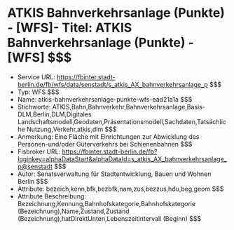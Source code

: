 # ATKIS Bahnverkehrsanlage (Punkte) - [WFS]- Titel: ATKIS Bahnverkehrsanlage (Punkte) - [WFS] $$$
- Service URL: https://fbinter.stadt-berlin.de/fb/wfs/data/senstadt/s_atkis_AX_bahnverkehrsanlage_p $$$
- Typ: WFS $$$
- Name: atkis-bahnverkehrsanlage-punkte-wfs-ead21a1a $$$
- Stichworte: ATKIS,Bahn,Bahnverkehr,Bahnverkehrsanlage,Basis-DLM,Berlin,DLM,Digitales Landschaftsmodell,Geodaten,Präsentationsmodell,Sachdaten,Tatsächliche Nutzung,Verkehr,atkis,dlm $$$
- Anmerkung: Eine Fläche mit Einrichtungen zur Abwicklung des Personen-und/oder Güterverkehrs bei Schienenbahnen $$$
- Fisbroker URL: https://fbinter.stadt-berlin.de/fb?loginkey=alphaDataStart&alphaDataId=s_atkis_AX_bahnverkehrsanlage_p@senstadt $$$
- Autor: Senatsverwaltung für Stadtentwicklung, Bauen und Wohnen Berlin $$$
- Attribute: bezeich,kenn,bfk,bezbfk,nam,zus,bezzus,hdu,beg,geom $$$
- Attribute Beschreibung: Bezeichnung,Kennung,Bahnhofskategorie,Bahnhofskategorie (Bezeichnung),Name,Zustand,Zustand (Bezeichnung),hatDirektUnten,Lebenszeitintervall (Beginn) $$$
